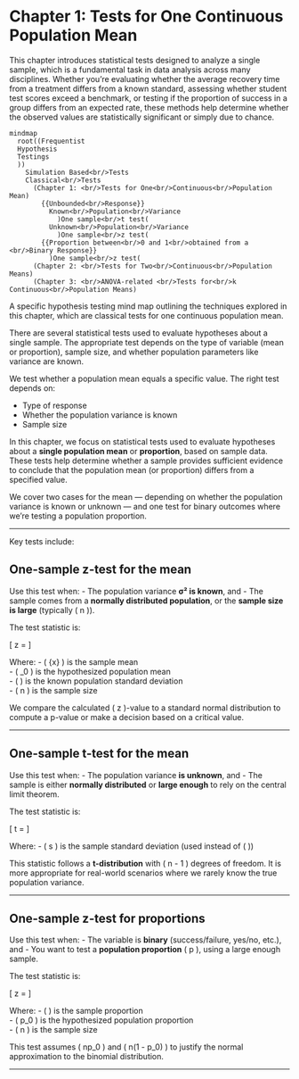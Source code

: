 <!-- Google tag (gtag.js) -->
<script async src="https://www.googletagmanager.com/gtag/js?id=G-DZWGQVJSHE"></script>
<script>
  window.dataLayer = window.dataLayer || [];
  function gtag(){dataLayer.push(arguments);}
  gtag('js', new Date());

  gtag('config', 'G-DZWGQVJSHE');
</script>

# Chapter 1: Tests for One Continuous Population Mean {.unnumbered}

This chapter introduces statistical tests designed to analyze a single sample, which is a fundamental task in data analysis across many disciplines. Whether you're evaluating whether the average recovery time from a treatment differs from a known standard, assessing whether student test scores exceed a benchmark, or testing if the proportion of success in a group differs from an expected rate, these methods help determine whether the observed values are statistically significant or simply due to chance.

::: {#fig-test-chapter-1-mindmap}
```mermaid
mindmap
  root((Frequentist
  Hypothesis 
  Testings
  ))
    Simulation Based<br/>Tests
    Classical<br/>Tests
      (Chapter 1: <br/>Tests for One<br/>Continuous<br/>Population Mean)
        {{Unbounded<br/>Response}}
          Known<br/>Population<br/>Variance
            )One sample<br/>t test(
          Unknown<br/>Population<br/>Variance
            )One sample<br/>z test(
        {{Proportion between<br/>0 and 1<br/>obtained from a <br/>Binary Response}}
          )One sample<br/>z test(
      (Chapter 2: <br/>Tests for Two<br/>Continuous<br/>Population Means)
      (Chapter 3: <br/>ANOVA-related <br/>Tests for<br/>k Continuous<br/>Population Means)
```

A specific hypothesis testing mind map outlining the techniques explored in this chapter, which are classical tests for one continuous population mean.
:::

There are several statistical tests used to evaluate hypotheses about a single sample. The appropriate test depends on the type of variable (mean or proportion), sample size, and whether population parameters like variance are known. 

We test whether a population mean equals a specific value. The right test depends on:

- Type of response
- Whether the population variance is known
- Sample size

In this chapter, we focus on statistical tests used to evaluate hypotheses about a **single population mean** or **proportion**, based on sample data. These tests help determine whether a sample provides sufficient evidence to conclude that the population mean (or proportion) differs from a specified value.

We cover two cases for the mean — depending on whether the population variance is known or unknown — and one test for binary outcomes where we're testing a population proportion.

---

Key tests include:

## One-sample z-test for the mean

Use this test when:
- The population variance **σ² is known**, and
- The sample comes from a **normally distributed population**, or the **sample size is large** (typically \( n \geq 30 \)).

The test statistic is:

\[
z = \frac{\bar{x} - \mu_0}{\sigma / \sqrt{n}}
\]

Where:
- \( \bar{x} \) is the sample mean  
- \( \mu_0 \) is the hypothesized population mean  
- \( \sigma \) is the known population standard deviation  
- \( n \) is the sample size

We compare the calculated \( z \)-value to a standard normal distribution to compute a p-value or make a decision based on a critical value.

---

## One-sample t-test for the mean

Use this test when:
- The population variance **is unknown**, and
- The sample is either **normally distributed** or **large enough** to rely on the central limit theorem.

The test statistic is:

\[
t = \frac{\bar{x} - \mu_0}{s / \sqrt{n}}
\]

Where:
- \( s \) is the sample standard deviation (used instead of \( \sigma \))

This statistic follows a **t-distribution** with \( n - 1 \) degrees of freedom. It is more appropriate for real-world scenarios where we rarely know the true population variance.

---

## One-sample z-test for proportions

Use this test when:
- The variable is **binary** (success/failure, yes/no, etc.), and
- You want to test a **population proportion** \( p \), using a large enough sample.

The test statistic is:

\[
z = \frac{\hat{p} - p_0}{\sqrt{p_0(1 - p_0)/n}}
\]

Where:
- \( \hat{p} \) is the sample proportion  
- \( p_0 \) is the hypothesized population proportion  
- \( n \) is the sample size

This test assumes \( np_0 \geq 5 \) and \( n(1 - p_0) \geq 5 \) to justify the normal approximation to the binomial distribution.

---